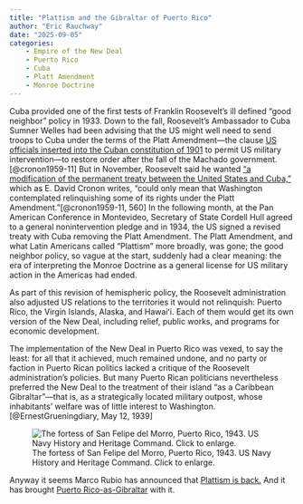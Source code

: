 ```yaml
---
title: "Plattism and the Gibraltar of Puerto Rico"
author: "Eric Rauchway"
date: "2025-09-05"
categories:
    - Empire of the New Deal
    - Puerto Rico
    - Cuba
    - Platt Amendment
    - Monroe Doctrine
---
```



Cuba provided one of the first tests of Franklin Roosevelt's ill defined "good neighbor" policy in 1933. Down to the fall, Roosevelt's Ambassador to Cuba Sumner Welles had been advising that the US might well need to send troops to Cuba under the terms of the Platt Amendment---the clause [US officials inserted into the Cuban constitution of 1901](https://www.archives.gov/milestone-documents/platt-amendment)  to permit US military intervention---to restore order after the fall of the Machado government.[@cronon1959-11] But in November, Roosevelt said he wanted ["a modification of the permanent treaty between the United States and Cuba,"](https://www.presidency.ucsb.edu/documents/presidential-statement-non-intervention-cuba) which as E. David Cronon writes, "could only mean that Washington contemplated relinquishing some of its rights under the Platt Amendment."[@cronon1959-11, 560] In the following month, at the Pan American Conference in Montevideo, Secretary of State Cordell Hull agreed to a general nonintervention pledge and in 1934, the US signed a revised treaty with Cuba removing the Platt Amendment. The Platt Amendment, and what Latin Americans called "Plattism" more broadly, was gone; the good neighbor policy, so vague at the start, suddenly had a clear meaning: the era of interpreting the Monroe Doctrine as a general license for US military action in the Americas had ended.

As part of this revision of hemispheric policy, the Roosevelt administration also adjusted US relations to the territories it would not relinquish: Puerto Rico, the Virgin Islands, Alaska, and Hawaiʻi. Each of them would get its own version of the New Deal, including relief, public works, and programs for economic development. 

The implementation of the New Deal in Puerto Rico was vexed, to say the least: for all that it achieved, much remained undone, and no party or faction in Puerto Rican politics lacked a critique of the Roosevelt administration's policies. But many Puerto Rican politicians nevertheless preferred the New Deal to the treatment of their island "as a Caribbean Gibraltar"---that is, as a strategically located military outpost, whose inhabitants' welfare was of little interest to Washington.[@ErnestGrueningdiary, May 12, 1939]

![The fortess of San Felipe del Morro, Puerto Rico, 1943. US Navy History and Heritage Command. Click to enlarge.](./sf_pr.jpg){.lightbox}

Anyway it seems Marco Rubio has announced that [Plattism is back.](https://www.bbc.com/news/articles/cx23nzwjnwwo) And it has brought [Puerto Rico-as-Gibraltar](https://www.theguardian.com/us-news/2025/sep/05/trump-fighter-planes-puerto-rico-venezuela-drug-cartel) with it.
